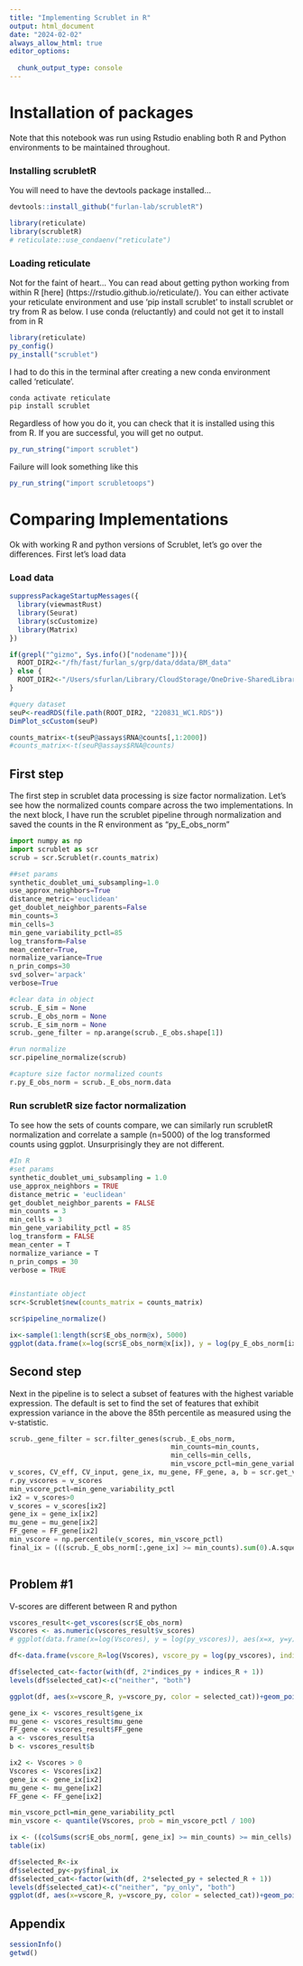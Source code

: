 ```yaml
---
title: "Implementing Scrublet in R"
output: html_document
date: "2024-02-02"
always_allow_html: true
editor_options: 
  
  chunk_output_type: console
---
```


# Installation of packages

Note that this notebook was run using Rstudio enabling both R and Python environments to be maintained throughout.

### Installing scrubletR

You will need to have the devtools package installed...

```r
devtools::install_github("furlan-lab/scrubletR")
```


```r
library(reticulate)
library(scrubletR)
# reticulate::use_condaenv("reticulate")
```
### Loading reticulate

Not for the faint of heart...  You can read about getting python working from within R [here] (https://rstudio.github.io/reticulate/).  You can either activate your reticulate environment and use 'pip install scrublet' to install scrublet or try from R as below.  I use conda (reluctantly) and could not get it to install from in R
```r
library(reticulate)
py_config()
py_install("scrublet")

```

I had to do this in the terminal after creating a new conda environment called 'reticulate'.

```bash
conda activate reticulate
pip install scrublet
```

Regardless of how you do it, you can check that it is installed using this from R.  If you are successful, you will get no output.
```r
py_run_string("import scrublet")
```

Failure will look something like this
```r
py_run_string("import scrubletoops")
```


# Comparing Implementations

Ok with working R and python versions of Scrublet, let's go over the differences.  First let's load data


### Load data

```r

suppressPackageStartupMessages({
  library(viewmastRust)
  library(Seurat)
  library(scCustomize)
  library(Matrix)
})

if(grepl("^gizmo", Sys.info()["nodename"])){
  ROOT_DIR2<-"/fh/fast/furlan_s/grp/data/ddata/BM_data"
} else {
  ROOT_DIR2<-"/Users/sfurlan/Library/CloudStorage/OneDrive-SharedLibraries-FredHutchinsonCancerCenter/Furlan_Lab - General/experiments/patient_marrows/aggr/cds/indy"
}

#query dataset
seuP<-readRDS(file.path(ROOT_DIR2, "220831_WC1.RDS"))
DimPlot_scCustom(seuP)

counts_matrix<-t(seuP@assays$RNA@counts[,1:2000])
#counts_matrix<-t(seuP@assays$RNA@counts)
```

## First step

The first step in scrublet data processing is size factor normalization.  Let's see how the normalized counts compare across the two implementations.  In the next block, I have run the scrublet pipeline through normalization and saved the counts in the R environment as "py_E_obs_norm"

```python
import numpy as np
import scrublet as scr
scrub = scr.Scrublet(r.counts_matrix)

##set params
synthetic_doublet_umi_subsampling=1.0
use_approx_neighbors=True
distance_metric='euclidean'
get_doublet_neighbor_parents=False
min_counts=3
min_cells=3
min_gene_variability_pctl=85
log_transform=False
mean_center=True,
normalize_variance=True
n_prin_comps=30
svd_solver='arpack'
verbose=True

#clear data in object
scrub._E_sim = None
scrub._E_obs_norm = None
scrub._E_sim_norm = None
scrub._gene_filter = np.arange(scrub._E_obs.shape[1])

#run normalize
scr.pipeline_normalize(scrub)

#capture size factor normalized counts
r.py_E_obs_norm = scrub._E_obs_norm.data


```

### Run scrubletR size factor normalization

To see how the sets of counts compare, we can similarly run scrubletR normalization and correlate a sample (n=5000) of the log transformed counts using ggplot.  Unsurprisingly they are not different.

```r

#In R
#set params
synthetic_doublet_umi_subsampling = 1.0
use_approx_neighbors = TRUE
distance_metric = 'euclidean'
get_doublet_neighbor_parents = FALSE
min_counts = 3
min_cells = 3
min_gene_variability_pctl = 85
log_transform = FALSE
mean_center = T
normalize_variance = T
n_prin_comps = 30
verbose = TRUE


#instantiate object
scr<-Scrublet$new(counts_matrix = counts_matrix)

scr$pipeline_normalize()

ix<-sample(1:length(scr$E_obs_norm@x), 5000)
ggplot(data.frame(x=log(scr$E_obs_norm@x[ix]), y = log(py_E_obs_norm[ix])), aes(x=x, y=y))+geom_point(size = 0.01)+xlab("scrubletR size-factor normalized counts")+ylab("scrublet (python) size-factor normalized counts")+theme_bw()
```

## Second step

Next in the pipeline is to select a subset of features with the highest variable expression.  The default is set to find the set of features that exhibit expression variance in the above the 85th percentile as measured using the v-statistic.

```python
scrub._gene_filter = scr.filter_genes(scrub._E_obs_norm,
                                        min_counts=min_counts,
                                        min_cells=min_cells,
                                        min_vscore_pctl=min_gene_variability_pctl, show_vscore_plot=True)
v_scores, CV_eff, CV_input, gene_ix, mu_gene, FF_gene, a, b = scr.get_vscores(scrub._E_obs_norm)
r.py_vscores = v_scores
min_vscore_pctl=min_gene_variability_pctl
ix2 = v_scores>0
v_scores = v_scores[ix2]
gene_ix = gene_ix[ix2]
mu_gene = mu_gene[ix2]
FF_gene = FF_gene[ix2]
min_vscore = np.percentile(v_scores, min_vscore_pctl)
final_ix = (((scrub._E_obs_norm[:,gene_ix] >= min_counts).sum(0).A.squeeze() >= min_cells) & (v_scores >= min_vscore))
    
```


## Problem #1

V-scores are different between R and python
```r

vscores_result<-get_vscores(scr$E_obs_norm)
Vscores <- as.numeric(vscores_result$v_scores)
# ggplot(data.frame(x=log(Vscores), y = log(py_vscores)), aes(x=x, y=y))+geom_point(size = 0.01)+xlab("scrubletR vscores")+ylab("scrublet (python) vscores")+theme_bw()

df<-data.frame(vscore_R=log(Vscores), vscore_py = log(py_vscores), indices_py=1:length(Vscores) %in% (py$gene_ix+1), indices_R=1:length(Vscores) %in% vscores_result$gene_ix)

df$selected_cat<-factor(with(df, 2*indices_py + indices_R + 1))
levels(df$selected_cat)<-c("neither", "both")

ggplot(df, aes(x=vscore_R, y=vscore_py, color = selected_cat))+geom_point(size = 0.01)+theme_bw()

gene_ix <- vscores_result$gene_ix
mu_gene <- vscores_result$mu_gene
FF_gene <- vscores_result$FF_gene
a <- vscores_result$a
b <- vscores_result$b

ix2 <- Vscores > 0
Vscores <- Vscores[ix2]
gene_ix <- gene_ix[ix2]
mu_gene <- mu_gene[ix2]
FF_gene <- FF_gene[ix2]

min_vscore_pctl=min_gene_variability_pctl
min_vscore <- quantile(Vscores, prob = min_vscore_pctl / 100)

ix <- ((colSums(scr$E_obs_norm[, gene_ix] >= min_counts) >= min_cells) & (Vscores >= min_vscore))
table(ix)

df$selected_R<-ix
df$selected_py<-py$final_ix
df$selected_cat<-factor(with(df, 2*selected_py + selected_R + 1))
levels(df$selected_cat)<-c("neither", "py_only", "both")
ggplot(df, aes(x=vscore_R, y=vscore_py, color = selected_cat))+geom_point(size = 1)+theme_bw()

```



## Appendix
```r
sessionInfo()
getwd()
```
